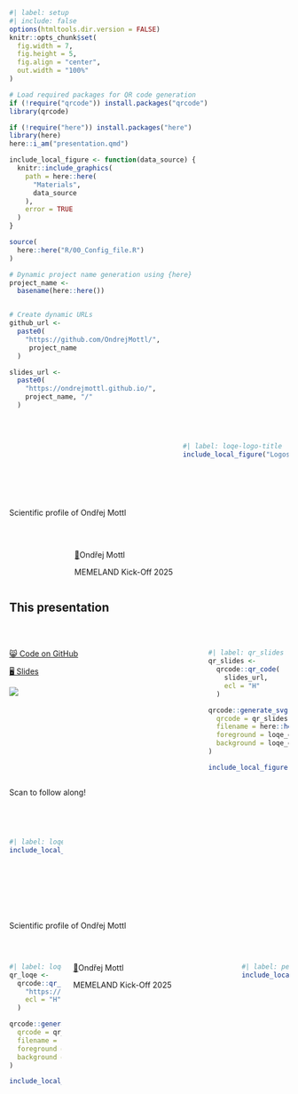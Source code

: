 <!--- Slide 0 Title Slide --->

```r
#| label: setup
#| include: false
options(htmltools.dir.version = FALSE)
knitr::opts_chunk$set(
  fig.width = 7,
  fig.height = 5,
  fig.align = "center",
  out.width = "100%"
)

# Load required packages for QR code generation
if (!require("qrcode")) install.packages("qrcode")
library(qrcode)

if (!require("here")) install.packages("here")
library(here)
here::i_am("presentation.qmd")

include_local_figure <- function(data_source) {
  knitr::include_graphics(
    path = here::here(
      "Materials",
      data_source
    ),
    error = TRUE
  )
}

source(
  here::here("R/00_Config_file.R")
)

# Dynamic project name generation using {here}
project_name <- 
  basename(here::here())


# Create dynamic URLs
github_url <- 
  paste0(
    "https://github.com/OndrejMottl/",
     project_name
  )

slides_url <- 
  paste0(
    "https://ondrejmottl.github.io/", 
    project_name, "/"
  )
```

<br>

:::: {.columns}

::: {.column width="40%"}
:::

::: {.column width="20%"}

```r
#| label: loqe-logo-title
include_local_figure("Logos/LoQE_logo.png")
```

:::

::::

:::: {.r-hstack}
::: {data-id="box1" style="background: `r loqe_cols['teal']`; width: 135px; height: 15px; margin: 0px;"}
:::

::: {data-id="box2" style="background: `r loqe_cols['pistachio']`; width: 405px; height: 15px; margin: 0px;"}
:::

::: {data-id="box3" style="background: `r loqe_cols['seal_brown']`; width: 225px; height: 15px; margin: 0px;"}
:::

::: {data-id="box4" style="background: `r loqe_cols['fulvous']`; width: 135px; height: 15px; margin: 0px;"}
:::
::::

::: {.text-color-dark_green .text-font-heading .text-size-heading2 .text-bold .text-center}
Scientific profile of Ondřej Mottl
:::

<br>

:::: {.columns}

::: {.column width="20%"}

:::

::: {.column width="80%" .text-right .text-size-body}
[👤](https://ondrejmottl.github.io/)Ondřej Mottl

[MEMELAND Kick-Off 2025]{.text-highlight-pistachio}

:::

::::

<!--- Slide 1 This presentation --->

## [This presentation]{.text-color-white} {.title}

<br>

:::: {.columns}

::: {.column width="70%"}
::: {.r-fit-text}
[😸 Code on GitHub](`r github_url`)

[🖥️ Slides](`r slides_url`)

[![](https://img.shields.io/badge/License-MIT-yellow.svg)](https://opensource.org/licenses/MIT)
:::
:::

::: {.column width="30%"}
```r
#| label: qr_slides
qr_slides <-
  qrcode::qr_code(
    slides_url,
    ecl = "H"
  )

qrcode::generate_svg(
  qrcode = qr_slides,
  filename = here::here("Materials/QR/qr_slides.svg"),
  foreground = loqe_cols['white'],
  background = loqe_cols['dark_green']
)

include_local_figure("QR/qr_slides.svg")
```
:::

::::

::: {.text-center .text-size-heading3 .blockquote .text-color-black}
Scan to follow along!
:::


<!--- Slide 10: Closing--->

## {.text-center}

<br>

:::: {.columns}

::: {.column width="20%"}

```r
#| label: loqe-logo-end
include_local_figure("Logos/LoQE_logo.png")
```

:::

::: {.column width="80%"}
:::

::::

:::: {.r-hstack}
::: {data-id="box1" style="background: `r loqe_cols['teal']`; width: 135px; height: 15px; margin: 0px;"}
:::

::: {data-id="box2" style="background: `r loqe_cols['pistachio']`; width: 405px; height: 15px; margin: 0px;"}
:::

::: {data-id="box3" style="background: `r loqe_cols['seal_brown']`; width: 225px; height: 15px; margin: 0px;"}
:::

::: {data-id="box4" style="background: `r loqe_cols['fulvous']`; width: 135px; height: 15px; margin: 0px;"}
:::
::::

<br>

::: {.text-color-dark_green .text-font-heading .text-bold .text-size-heading3}
Scientific profile of Ondřej Mottl
:::

<br>

:::: {.columns}

::: {.column width="20%"}

```r
#| label: loqe-qr-end
qr_loqe <-
  qrcode::qr_code(
    "https://bit.ly/CUNI_QuantitativeEcology",
    ecl = "H"
  )

qrcode::generate_svg(
  qrcode = qr_loqe,
  filename = here::here("Materials/QR/qr_loqe.svg"),
  foreground = loqe_cols['dark_green'],
  background = loqe_cols['white']
)

include_local_figure("QR/qr_loqe.svg")
```
:::

::: {.column width="60%" .text-left .text-size-body}
[👤](https://ondrejmottl.github.io/)Ondřej Mottl

[MEMELAND Kick-Off 2025]{.text-highlight-pistachio}
:::

::: {.column width="18%"}

```r
#| label: personal sticker
include_local_figure("About/personal_sticker.png")
```

:::

::::
<!--- End of presentation --->
